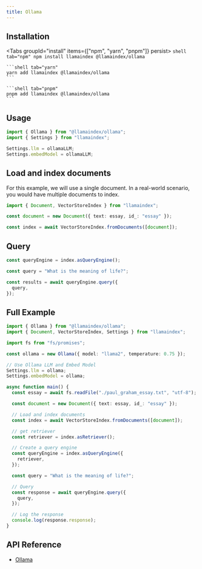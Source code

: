 ```yaml
---
title: Ollama
---
```


## Installation


<Tabs groupId="install" items={["npm", "yarn", "pnpm"]} persist>
	```shell tab="npm"
	npm install llamaindex @llamaindex/ollama
	```

	```shell tab="yarn"
	yarn add llamaindex @llamaindex/ollama
	```

	```shell tab="pnpm"
	pnpm add llamaindex @llamaindex/ollama
	```
</Tabs>


## Usage

```ts
import { Ollama } from "@llamaindex/ollama";
import { Settings } from "llamaindex";

Settings.llm = ollamaLLM;
Settings.embedModel = ollamaLLM;
```

## Load and index documents

For this example, we will use a single document. In a real-world scenario, you would have multiple documents to index.

```ts
import { Document, VectorStoreIndex } from "llamaindex";

const document = new Document({ text: essay, id_: "essay" });

const index = await VectorStoreIndex.fromDocuments([document]);
```

## Query

```ts
const queryEngine = index.asQueryEngine();

const query = "What is the meaning of life?";

const results = await queryEngine.query({
  query,
});
```

## Full Example

```ts
import { Ollama } from "@llamaindex/ollama";
import { Document, VectorStoreIndex, Settings } from "llamaindex";

import fs from "fs/promises";

const ollama = new Ollama({ model: "llama2", temperature: 0.75 });

// Use Ollama LLM and Embed Model
Settings.llm = ollama;
Settings.embedModel = ollama;

async function main() {
  const essay = await fs.readFile("./paul_graham_essay.txt", "utf-8");

  const document = new Document({ text: essay, id_: "essay" });

  // Load and index documents
  const index = await VectorStoreIndex.fromDocuments([document]);

  // get retriever
  const retriever = index.asRetriever();

  // Create a query engine
  const queryEngine = index.asQueryEngine({
    retriever,
  });

  const query = "What is the meaning of life?";

  // Query
  const response = await queryEngine.query({
    query,
  });

  // Log the response
  console.log(response.response);
}
```

## API Reference

- [Ollama](/docs/api/classes/Ollama)

